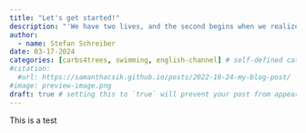 ```yaml
---
title: "Let's get started!"
description: "'We have two lives, and the second begins when we realize we only have one.' -Confucius"
author:
  - name: Stefan Schreiber
date: 03-17-2024
categories: [carbs4trees, swimming, english-channel] # self-defined categories
#citation: 
  #url: https://samanthacsik.github.io/posts/2022-10-24-my-blog-post/ 
#image: preview-image.png
draft: true # setting this to `true` will prevent your post from appearing on your listing page until you're ready!
---
```


This is a test
